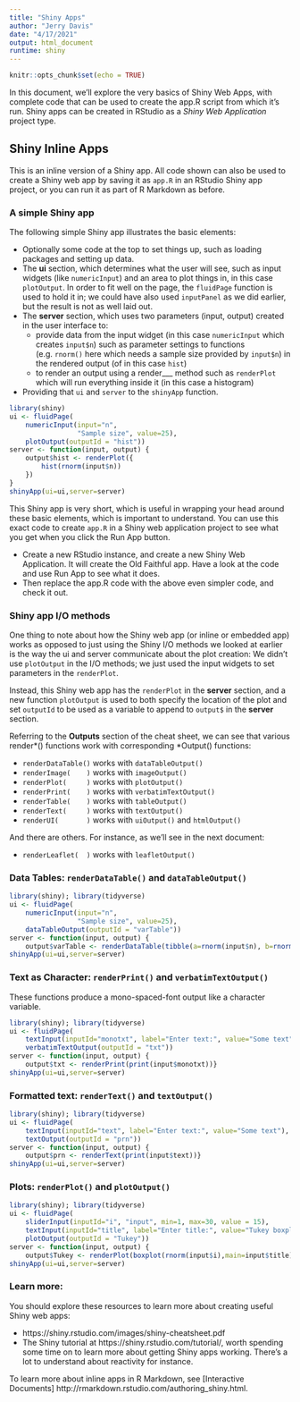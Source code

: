 ```yaml
---
title: "Shiny Apps"
author: "Jerry Davis"
date: "4/17/2021"
output: html_document
runtime: shiny
---
```


```r
knitr::opts_chunk$set(echo = TRUE)
```

In this document, we'll explore the very basics of Shiny Web Apps, with complete code that
can be used to create the app.R script from which it's run. Shiny apps can be created in RStudio as a *Shiny Web Application* project type. 

## Shiny Inline Apps

This is an inline version of a Shiny app. All code shown can also be used to create a Shiny web app by saving it as `app.R` in an RStudio Shiny app project, or you can run it as part of R Markdown as before.

### A simple Shiny app

The following simple Shiny app illustrates the basic elements:

- Optionally some code at the top to set things up, such as loading packages and setting up data.
- The **ui** section, which determines what the user will see, such as input widgets (like `numericInput`) and an area to plot things in, in this case `plotOutput`. In order to fit well on the page, the `fluidPage` function is used to hold it in; we could have also used `inputPanel` as we did earlier, but the result is not as well laid out.
- The **server** section, which uses two parameters (input, output) created in the user interface to:
   - provide data from the input widget (in this case `numericInput` which creates `input$n`) such as parameter settings to functions (e.g. `rnorm()` here which needs a sample size provided by `input$n`) in the rendered output (of in this case `hist`) 
   - to render an output using a render___ method such as `renderPlot` which will run everything inside it (in this case a histogram)
- Providing that `ui` and `server` to the `shinyApp` function.

```r
library(shiny)
ui <- fluidPage(
    numericInput(input="n",
                 "Sample size", value=25),
    plotOutput(outputId = "hist"))
server <- function(input, output) {
    output$hist <- renderPlot({
        hist(rnorm(input$n))
    })
}   
shinyApp(ui=ui,server=server)
```

This Shiny app is very short, which is useful in wrapping your head around these basic elements, which is important to understand. You can use this exact code to create `app.R` in a Shiny web application project to see what you get when you click the Run App button. 

- Create a new RStudio instance, and create a new Shiny Web Application. It will create the Old Faithful app.  Have a look at the code and use Run App to see what it does.
- Then replace the app.R code with the above even simpler code, and check it out.

### Shiny app I/O methods

One thing to note about how the Shiny web app (or inline or embedded app) works as opposed to just using the Shiny I/O methods we looked at earlier is the way the ui and server communicate about the plot creation: We didn't use `plotOutput` in the I/O methods; we just used the input widgets to set parameters in the `renderPlot`.

Instead, this Shiny web app has the `renderPlot` in the **server** section, and a new function `plotOutput` is used to both specify the location of the plot and set `outputId` to be used as a variable to append to `output$` in the **server** section.

Referring to the **Outputs** section of the cheat sheet, we can see that various render\*() functions work with corresponding \*Output() functions:

- `renderDataTable()` works with `dataTableOutput()`
- `renderImage(    )` works with `imageOutput()`
- `renderPlot(     )` works with `plotOutput()`
- `renderPrint(    )` works with `verbatimTextOutput()`
- `renderTable(    )` works with `tableOutput()`
- `renderText(     )` works with `textOutput()`
- `renderUI(       )` works with `uiOutput()` and `htmlOutput()`

And there are others.  For instance, as we'll see in the next document:

- `renderLeaflet(  )` works with `leafletOutput()`


### Data Tables:  `renderDataTable()` and `dataTableOutput()`

```r
library(shiny); library(tidyverse)
ui <- fluidPage(
    numericInput(input="n",
                 "Sample size", value=25),
    dataTableOutput(outputId = "varTable"))
server <- function(input, output) {
    output$varTable <- renderDataTable(tibble(a=rnorm(input$n), b=rnorm(input$n)))}
shinyApp(ui=ui,server=server)
```


### Text as Character:  `renderPrint()` and `verbatimTextOutput()`

These functions produce a mono-spaced-font output like a character variable.

```r
library(shiny); library(tidyverse)
ui <- fluidPage(
    textInput(inputId="monotxt", label="Enter text:", value="Some text"),
    verbatimTextOutput(outputId = "txt"))
server <- function(input, output) {
    output$txt <- renderPrint(print(input$monotxt))}
shinyApp(ui=ui,server=server)
```


### Formatted text: `renderText()` and `textOutput()`

```r
library(shiny); library(tidyverse)
ui <- fluidPage(
    textInput(inputId="text", label="Enter text:", value="Some text"),
    textOutput(outputId = "prn"))
server <- function(input, output) {
    output$prn <- renderText(print(input$text))}
shinyApp(ui=ui,server=server)
```

### Plots: `renderPlot()` and `plotOutput()`

```r
library(shiny); library(tidyverse)
ui <- fluidPage(
    sliderInput(inputId="i", "input", min=1, max=30, value = 15),
    textInput(inputId="title", label="Enter title:", value="Tukey boxplot"),
    plotOutput(outputId = "Tukey"))
server <- function(input, output) {
    output$Tukey <- renderPlot(boxplot(rnorm(input$i),main=input$title))}
shinyApp(ui=ui,server=server)
```


### Learn more:

You should explore these resources to learn more about creating useful Shiny web apps:

- https://shiny.rstudio.com/images/shiny-cheatsheet.pdf
- The Shiny tutorial at https://shiny.rstudio.com/tutorial/, worth spending some time on to learn more about getting Shiny apps working. There's a lot to understand about reactivity for instance. 


To learn more about inline apps in R Markdown, see [Interactive Documents] http://rmarkdown.rstudio.com/authoring_shiny.html.




